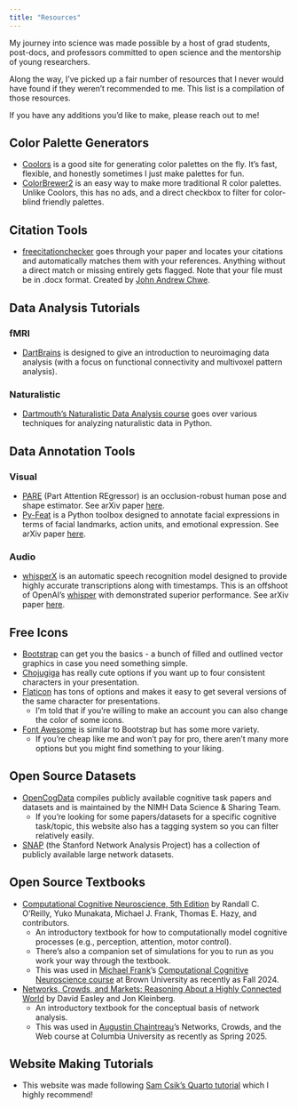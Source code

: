 ```yaml
---
title: "Resources"
---
```


My journey into science was made possible by a host of grad students, post-docs, and professors committed to open science and the mentorship of young researchers. 

Along the way, I've picked up a fair number of resources that I never would have found if they weren't recommended to me. This list is a compilation of those resources.

If you have any additions you'd like to make, please reach out to me!

## Color Palette Generators
- [Coolors](https://coolors.co/) is a good site for generating color palettes on the fly. It's fast, flexible, and honestly sometimes I just make palettes for fun.
- [ColorBrewer2](https://colorbrewer2.org/) is an easy way to make more traditional R color palettes. Unlike Coolors, this has no ads, and a direct checkbox to filter for color-blind friendly palettes.


## Citation Tools
- [freecitationchecker](https://freecitationchecker.vercel.app) goes through your paper and locates your citations and automatically matches them with your references. Anything without a direct match or missing entirely gets flagged. Note that your file must be in .docx format. Created by [John Andrew Chwe](https://jahchwe.github.io).


## Data Analysis Tutorials

### fMRI
- [DartBrains](https://dartbrains.org/content/intro.html) is designed to give an introduction to neuroimaging data analysis (with a focus on functional connectivity and multivoxel pattern analysis).

### Naturalistic
- [Dartmouth's Naturalistic Data Analysis course](https://naturalistic-data.org/content/intro.html) goes over various techniques for analyzing naturalistic data in Python.


## Data Annotation Tools

### Visual
- [PARE](https://github.com/mkocabas/PARE) (Part Attention REgressor) is an occlusion-robust human pose and shape estimator. See arXiv paper [here](https://arxiv.org/abs/2104.08527).
- [Py-Feat](https://py-feat.org/pages/intro.html) is a Python toolbox designed to annotate facial expressions in terms of facial landmarks, action units, and emotional expression. See arXiv paper [here](https://arxiv.org/abs/2104.03509).

### Audio
- [whisperX](https://github.com/m-bain/whisperX) is an automatic speech recognition model designed to provide highly accurate transcriptions along with timestamps. This is an offshoot of OpenAI's [whisper](https://github.com/openai/whisper) with demonstrated superior performance. See arXiv paper [here](https://arxiv.org/abs/2303.00747).


## Free Icons
- [Bootstrap](https://icons.getbootstrap.com) can get you the basics - a bunch of filled and outlined vector graphics in case you need something simple.
- [Chojugiga](https://chojugiga.com) has really cute options if you want up to four consistent characters in your presentation.
- [Flaticon](https://www.flaticon.com/icons) has tons of options and makes it easy to get several versions of the same character for presentations. 
    - I'm told that if you're willing to make an account you can also change the color of some icons.
- [Font Awesome](https://fontawesome.com/search) is similar to Bootstrap but has some more variety. 
    - If you're cheap like me and won't pay for pro, there aren't many more options but you might find something to your liking.

## Open Source Datasets
- [OpenCogData](https://nimh-dsst.github.io/OpenCogData/) compiles publicly available cognitive task papers and datasets and is maintained by the NIMH Data Science & Sharing Team.
    - If you're looking for some papers/datasets for a specific cognitive task/topic, this website also has a tagging system so you can filter relatively easily.
- [SNAP](https://snap.stanford.edu/data/index.html) (the Stanford Network Analysis Project) has a collection of publicly available large network datasets.

## Open Source Textbooks
- [Computational Cognitive Neuroscience, 5th Edition](https://compcogneuro.org) by Randall C. O'Reilly, Yuko Munakata, Michael J. Frank, Thomas E. Hazy, and contributors. 
    - An introductory textbook for how to computationally model cognitive processes (e.g., perception, attention, motor control). 
    - There's also a companion set of simulations for you to run as you work your way through the textbook.
    - This was used in [Michael Frank](https://ski.clps.brown.edu)'s [Computational Cognitive Neuroscience course](https://ski.clps.brown.edu/cogsim.html) at Brown University as recently as Fall 2024.
- [Networks, Crowds, and Markets: Reasoning About a Highly Connected World](https://www.cs.cornell.edu/home/kleinber/networks-book/) by David Easley and Jon Kleinberg.
    - An introductory textbook for the conceptual basis of network analysis.
    - This was used in [Augustin Chaintreau](http://www.cs.columbia.edu/~augustin/)'s Networks, Crowds, and the Web course at Columbia University as recently as Spring 2025.

## Website Making Tutorials
- This website was made following [Sam Csik's Quarto tutorial](https://ucsb-meds.github.io/creating-quarto-websites/) which I highly recommend!
